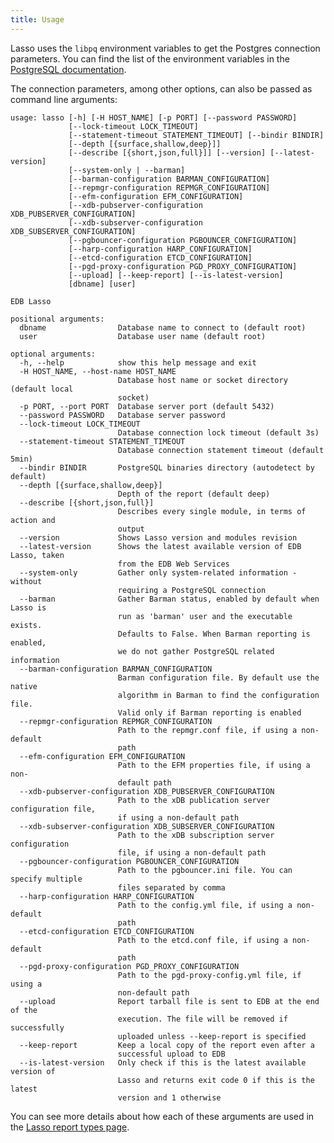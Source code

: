 ```yaml
---
title: Usage
---
```


Lasso uses the `libpq` environment variables to get the
Postgres connection parameters. You can find the list of the environment
variables in the [PostgreSQL
documentation](http://www.postgresql.org/docs/current/static/libpq-envars.html).

The connection parameters, among other options, can also be passed as command
line arguments:

```
usage: lasso [-h] [-H HOST_NAME] [-p PORT] [--password PASSWORD]
             [--lock-timeout LOCK_TIMEOUT]
             [--statement-timeout STATEMENT_TIMEOUT] [--bindir BINDIR]
             [--depth [{surface,shallow,deep}]]
             [--describe [{short,json,full}]] [--version] [--latest-version]
             [--system-only | --barman]
             [--barman-configuration BARMAN_CONFIGURATION]
             [--repmgr-configuration REPMGR_CONFIGURATION]
             [--efm-configuration EFM_CONFIGURATION]
             [--xdb-pubserver-configuration XDB_PUBSERVER_CONFIGURATION]
             [--xdb-subserver-configuration XDB_SUBSERVER_CONFIGURATION]
             [--pgbouncer-configuration PGBOUNCER_CONFIGURATION]
             [--harp-configuration HARP_CONFIGURATION]
             [--etcd-configuration ETCD_CONFIGURATION]
             [--pgd-proxy-configuration PGD_PROXY_CONFIGURATION]
             [--upload] [--keep-report] [--is-latest-version]
             [dbname] [user]

EDB Lasso

positional arguments:
  dbname                Database name to connect to (default root)
  user                  Database user name (default root)

optional arguments:
  -h, --help            show this help message and exit
  -H HOST_NAME, --host-name HOST_NAME
                        Database host name or socket directory (default local
                        socket)
  -p PORT, --port PORT  Database server port (default 5432)
  --password PASSWORD   Database server password
  --lock-timeout LOCK_TIMEOUT
                        Database connection lock timeout (default 3s)
  --statement-timeout STATEMENT_TIMEOUT
                        Database connection statement timeout (default 5min)
  --bindir BINDIR       PostgreSQL binaries directory (autodetect by default)
  --depth [{surface,shallow,deep}]
                        Depth of the report (default deep)
  --describe [{short,json,full}]
                        Describes every single module, in terms of action and
                        output
  --version             Shows Lasso version and modules revision
  --latest-version      Shows the latest available version of EDB Lasso, taken
                        from the EDB Web Services
  --system-only         Gather only system-related information - without
                        requiring a PostgreSQL connection
  --barman              Gather Barman status, enabled by default when Lasso is
                        run as 'barman' user and the executable exists.
                        Defaults to False. When Barman reporting is enabled,
                        we do not gather PostgreSQL related information
  --barman-configuration BARMAN_CONFIGURATION
                        Barman configuration file. By default use the native
                        algorithm in Barman to find the configuration file.
                        Valid only if Barman reporting is enabled
  --repmgr-configuration REPMGR_CONFIGURATION
                        Path to the repmgr.conf file, if using a non-default
                        path
  --efm-configuration EFM_CONFIGURATION
                        Path to the EFM properties file, if using a non-
                        default path
  --xdb-pubserver-configuration XDB_PUBSERVER_CONFIGURATION
                        Path to the xDB publication server configuration file,
                        if using a non-default path
  --xdb-subserver-configuration XDB_SUBSERVER_CONFIGURATION
                        Path to the xDB subscription server configuration
                        file, if using a non-default path
  --pgbouncer-configuration PGBOUNCER_CONFIGURATION
                        Path to the pgbouncer.ini file. You can specify multiple
                        files separated by comma
  --harp-configuration HARP_CONFIGURATION
                        Path to the config.yml file, if using a non-default
                        path
  --etcd-configuration ETCD_CONFIGURATION
                        Path to the etcd.conf file, if using a non-default
                        path
  --pgd-proxy-configuration PGD_PROXY_CONFIGURATION
                        Path to the pgd-proxy-config.yml file, if using a
                        non-default path
  --upload              Report tarball file is sent to EDB at the end of the
                        execution. The file will be removed if successfully
                        uploaded unless --keep-report is specified
  --keep-report         Keep a local copy of the report even after a
                        successful upload to EDB
  --is-latest-version   Only check if this is the latest available version of
                        Lasso and returns exit code 0 if this is the latest
                        version and 1 otherwise
```

You can see more details about how each of these arguments are used in the
[Lasso report types page](report-types).

